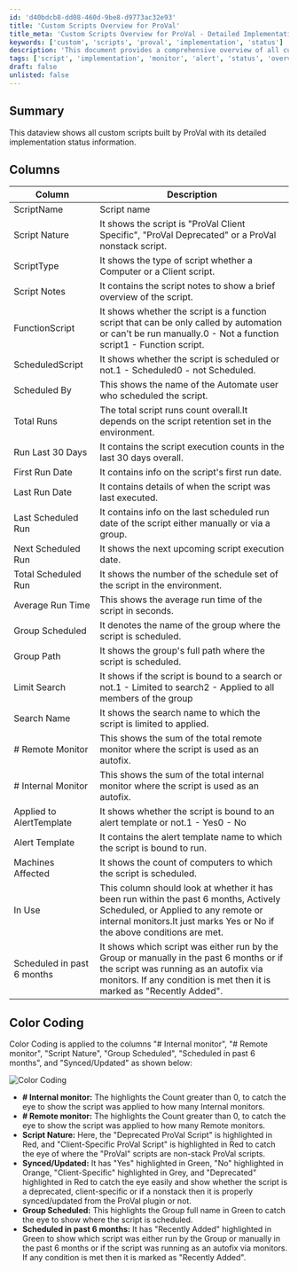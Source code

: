 ```yaml
---
id: 'd40bdcb8-dd08-460d-9be8-d9773ac32e93'
title: 'Custom Scripts Overview for ProVal'
title_meta: 'Custom Scripts Overview for ProVal - Detailed Implementation Status'
keywords: ['custom', 'scripts', 'proval', 'implementation', 'status']
description: 'This document provides a comprehensive overview of all custom scripts built by ProVal, detailing their implementation status and various attributes, including execution counts, scheduling information, and color coding for easy identification of script characteristics.'
tags: ['script', 'implementation', 'monitor', 'alert', 'status', 'overview']
draft: false
unlisted: false
---
```

## Summary

This dataview shows all custom scripts built by ProVal with its detailed implementation status information.

## Columns

| Column                    | Description                                                                                                                                                        |
|--------------------------|--------------------------------------------------------------------------------------------------------------------------------------------------------------------|
| ScriptName               | Script name                                                                                                                                                       |
| Script Nature            | It shows the script is "ProVal Client Specific", "ProVal Deprecated" or a ProVal nonstack script.                                                               |
| ScriptType               | It shows the type of script whether a Computer or a Client script.                                                                                              |
| Script Notes             | It contains the script notes to show a brief overview of the script.                                                                                            |
| FunctionScript           | It shows whether the script is a function script that can be only called by automation or can't be run manually.0 - Not a function script1 - Function script. |
| ScheduledScript          | It shows whether the script is scheduled or not.1 - Scheduled0 - not Scheduled.                                                                          |
| Scheduled By             | This shows the name of the Automate user who scheduled the script.                                                                                              |
| Total Runs               | The total script runs count overall.It depends on the script retention set in the environment.                                                              |
| Run Last 30 Days         | It contains the script execution counts in the last 30 days overall.                                                                                            |
| First Run Date           | It contains info on the script's first run date.                                                                                                              |
| Last Run Date            | It contains details of when the script was last executed.                                                                                                       |
| Last Scheduled Run       | It contains info on the last scheduled run date of the script either manually or via a group.                                                                    |
| Next Scheduled Run       | It shows the next upcoming script execution date.                                                                                                              |
| Total Scheduled Run      | It shows the number of the schedule set of the script in the environment.                                                                                       |
| Average Run Time         | This shows the average run time of the script in seconds.                                                                                                       |
| Group Scheduled           | It denotes the name of the group where the script is scheduled.                                                                                                |
| Group Path               | It shows the group's full path where the script is scheduled.                                                                                                   |
| Limit Search             | It shows if the script is bound to a search or not.1 - Limited to search2 - Applied to all members of the group                                          |
| Search Name              | It shows the search name to which the script is limited to applied.                                                                                             |
| # Remote Monitor         | This shows the sum of the total remote monitor where the script is used as an autofix.                                                                          |
| # Internal Monitor       | This shows the sum of the total internal monitor where the script is used as an autofix.                                                                        |
| Applied to AlertTemplate  | It shows whether the script is bound to an alert template or not.1 - Yes0 - No                                                                          |
| Alert Template           | It contains the alert template name to which the script is bound to run.                                                                                       |
| Machines Affected        | It shows the count of computers to which the script is scheduled.                                                                                               |
| In Use                   | This column should look at whether it has been run within the past 6 months, Actively Scheduled, or Applied to any remote or internal monitors.It just marks Yes or No if the above conditions are met. |
| Scheduled in past 6 months | It shows which script was either run by the Group or manually in the past 6 months or if the script was running as an autofix via monitors. If any condition is met then it is marked as "Recently Added". |

## Color Coding

Color Coding is applied to the columns "# Internal monitor", "# Remote monitor", "Script Nature", "Group Scheduled", "Scheduled in past 6 months", and "Synced/Updated" as shown below:

![Color Coding](../../../static/img/ProVal-Script-Detailed-Report/image_1.png)

- **# Internal monitor:** The highlights the Count greater than 0, to catch the eye to show the script was applied to how many Internal monitors.
- **# Remote monitor:** The highlights the Count greater than 0, to catch the eye to show the script was applied to how many Remote monitors.
- **Script Nature:** Here, the "Deprecated ProVal Script" is highlighted in Red, and "Client-Specific ProVal Script" is highlighted in Red to catch the eye of where the "ProVal" scripts are non-stack ProVal scripts.
- **Synced/Updated:** It has "Yes" highlighted in Green, "No" highlighted in Orange, "Client-Specific" highlighted in Grey, and "Deprecated" highlighted in Red to catch the eye easily and show whether the script is a deprecated, client-specific or if a nonstack then it is properly synced/updated from the ProVal plugin or not.
- **Group Scheduled:** This highlights the Group full name in Green to catch the eye to show where the script is scheduled.
- **Scheduled in past 6 months:** It has "Recently Added" highlighted in Green to show which script was either run by the Group or manually in the past 6 months or if the script was running as an autofix via monitors. If any condition is met then it is marked as "Recently Added".












